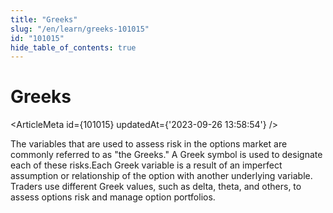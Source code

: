 ```yaml
---
title: "Greeks"
slug: "/en/learn/greeks-101015"
id: "101015"
hide_table_of_contents: true
---
```



# Greeks

<ArticleMeta id={101015} updatedAt={'2023-09-26 13:58:54'} />
<div className='border-solid border-b border-t-0 my-4 border-[var(--ifm-color-gray-300)]' />

The variables that are used to assess risk in the options market are commonly referred to as "the Greeks." A Greek symbol is used to designate each of these risks.Each Greek variable is a result of an imperfect assumption or relationship of the option with another underlying variable. Traders use different Greek values, such as delta, theta, and others, to assess options risk and manage option portfolios.
